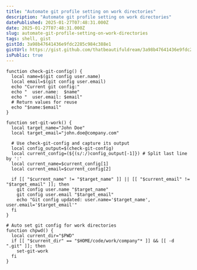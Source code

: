```yaml
---
title: "Automate git profile setting on work directories"
description: "Automate git profile setting on work directories"
datePublished: 2025-01-27T07:48:31.000Z
date: 2025-01-27T07:48:31.000Z
slug: automate-git-profile-setting-on-work-directories
tags: shell, gist
gistId: 3a98b47641436e9fdc2285c984c388e1
gistUrl: https://gist.github.com/thatbeautifuldream/3a98b47641436e9fdc2285c984c388e1
isPublic: true
---
```


```shell title="automate-git-config-forwork.sh"
function check-git-config() {
  local name=$(git config user.name)
  local email=$(git config user.email)
  echo "Current git config:"
  echo "  user.name:  $name"
  echo "  user.email: $email"
  # Return values for reuse
  echo "$name:$email"
}

function set-git-work() {
  local target_name="John Doe"
  local target_email="john.doe@company.com"
  
  # Use check-git-config and capture its output
  local config_output=$(check-git-config)
  local current_config=(${(s/:/)config_output[-1]}) # Split last line by ':'
  local current_name=$current_config[1]
  local current_email=$current_config[2]

  if [[ "$current_name" != "$target_name" ]] || [[ "$current_email" != "$target_email" ]]; then
    git config user.name "$target_name"
    git config user.email "$target_email"
    echo "Git config updated: user.name='$target_name', user.email='$target_email'"
  fi
}

# Auto set git config for work directories
function chpwd() {
  local current_dir="$PWD"
  if [[ "$current_dir" == "$HOME/code/work/company"* ]] && [[ -d ".git" ]]; then
    set-git-work
  fi
}
```

